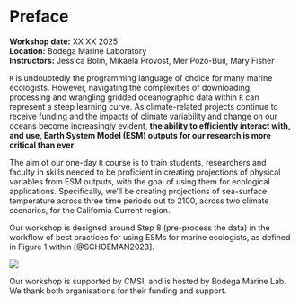 # Preface {.unnumbered}

**Workshop date:** XX XX 2025\
**Location:** Bodega Marine Laboratory <Insert link to directions>\
**Instructors:** Jessica Bolin, Mikaela Provost, Mer Pozo-Buil, Mary Fisher

`R` is undoubtedly the programming language of choice for many marine ecologists. However, navigating the complexities of downloading, processing and wrangling gridded oceanographic data within `R` can represent a steep learning curve. As climate-related projects continue to receive funding and the impacts of climate variability and change on our oceans become increasingly evident, **the ability to efficiently interact with, and use, Earth System Model (ESM) outputs for our research is more critical than ever**.

The aim of our one-day `R` course is to train students, researchers and faculty in skills needed to be proficient in creating projections of physical variables from ESM outputs, with the goal of using them for ecological applications. Specifically, we'll be creating projections of sea-surface temperature across three time periods out to 2100, across two climate scenarios, for the California Current region.

Our workshop is designed around Step 8 (pre-process the data) in the workflow of best practices for using ESMs for marine ecologists, as defined in Figure 1 within [@SCHOEMAN2023].

![](images/schoemanworkflow.jpg)

Our workshop is supported by CMSI, and is hosted by Bodega Marine Lab. We thank both organisations for their funding and support.
